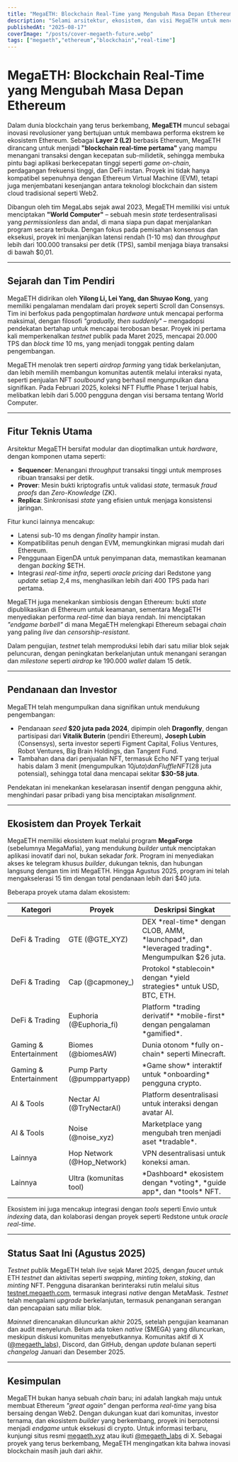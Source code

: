 ```yaml
---
title: "MegaETH: Blockchain Real-Time yang Mengubah Masa Depan Ethereum"
description: "Selami arsitektur, ekosistem, dan visi MegaETH untuk menciptakan World Computer yang membawa performa Web2 ke dalam ekosistem Ethereum yang terdesentralisasi."
publishedAt: "2025-08-17"
coverImage: "/posts/cover-megaeth-future.webp"
tags: ["megaeth","ethereum","blockchain","real-time"]
---
```


# MegaETH: Blockchain Real-Time yang Mengubah Masa Depan Ethereum

Dalam dunia blockchain yang terus berkembang, **MegaETH** muncul sebagai inovasi revolusioner yang bertujuan untuk membawa performa ekstrem ke ekosistem Ethereum. Sebagai **Layer 2 (L2)** berbasis Ethereum, MegaETH dirancang untuk menjadi **"blockchain real-time pertama"** yang mampu menangani transaksi dengan kecepatan sub-milidetik, sehingga membuka pintu bagi aplikasi berkecepatan tinggi seperti *game on-chain*, perdagangan frekuensi tinggi, dan DeFi instan. Proyek ini tidak hanya kompatibel sepenuhnya dengan Ethereum Virtual Machine (EVM), tetapi juga menjembatani kesenjangan antara teknologi blockchain dan sistem cloud tradisional seperti Web2.

Dibangun oleh tim MegaLabs sejak awal 2023, MegaETH memiliki visi untuk menciptakan **"World Computer"** – sebuah mesin *state* terdesentralisasi yang *permissionless* dan andal, di mana siapa pun dapat menjalankan program secara terbuka. Dengan fokus pada pemisahan konsensus dan eksekusi, proyek ini menjanjikan latensi rendah (1-10 ms) dan *throughput* lebih dari 100.000 transaksi per detik (TPS), sambil menjaga biaya transaksi di bawah $0,01.

---

## Sejarah dan Tim Pendiri

MegaETH didirikan oleh **Yilong Li, Lei Yang, dan Shuyao Kong**, yang memiliki pengalaman mendalam dari proyek seperti Scroll dan Consensys. Tim ini berfokus pada pengoptimalan *hardware* untuk mencapai performa maksimal, dengan filosofi *"gradually, then suddenly"* – mengadopsi pendekatan bertahap untuk mencapai terobosan besar. Proyek ini pertama kali memperkenalkan *testnet* publik pada Maret 2025, mencapai 20.000 TPS dan *block time* 10 ms, yang menjadi tonggak penting dalam pengembangan.

MegaETH menolak tren seperti *airdrop farming* yang tidak berkelanjutan, dan lebih memilih membangun komunitas autentik melalui interaksi nyata, seperti penjualan NFT *soulbound* yang berhasil mengumpulkan dana signifikan. Pada Februari 2025, koleksi NFT Fluffle Phase 1 terjual habis, melibatkan lebih dari 5.000 pengguna dengan visi bersama tentang World Computer.

---

## Fitur Teknis Utama

Arsitektur MegaETH bersifat modular dan dioptimalkan untuk *hardware*, dengan komponen utama seperti:

- **Sequencer**: Menangani *throughput* transaksi tinggi untuk memproses ribuan transaksi per detik.
- **Prover**: Mesin bukti kriptografis untuk validasi *state*, termasuk *fraud proofs* dan *Zero-Knowledge* (ZK).
- **Replica**: Sinkronisasi *state* yang efisien untuk menjaga konsistensi jaringan.

Fitur kunci lainnya mencakup:
- Latensi sub-10 ms dengan *finality* hampir instan.
- Kompatibilitas penuh dengan EVM, memungkinkan migrasi mudah dari Ethereum.
- Penggunaan EigenDA untuk penyimpanan data, memastikan keamanan dengan *backing* $ETH.
- Integrasi *real-time infra*, seperti *oracle pricing* dari Redstone yang *update* setiap 2,4 ms, menghasilkan lebih dari 400 TPS pada hari pertama.

MegaETH juga menekankan simbiosis dengan Ethereum: bukti *state* dipublikasikan di Ethereum untuk keamanan, sementara MegaETH menyediakan performa *real-time* dan biaya rendah. Ini menciptakan *"endgame barbell"* di mana MegaETH melengkapi Ethereum sebagai *chain* yang paling *live* dan *censorship-resistant*.

Dalam pengujian, *testnet* telah memproduksi lebih dari satu miliar blok sejak peluncuran, dengan peningkatan berkelanjutan untuk menangani serangan dan *milestone* seperti *airdrop* ke 190.000 *wallet* dalam 15 detik.

---

## Pendanaan dan Investor

MegaETH telah mengumpulkan dana signifikan untuk mendukung pengembangan:
- Pendanaan *seed* **$20 juta pada 2024**, dipimpin oleh **Dragonfly**, dengan partisipasi dari **Vitalik Buterin** (pendiri Ethereum), **Joseph Lubin** (Consensys), serta investor seperti Figment Capital, Folius Ventures, Robot Ventures, Big Brain Holdings, dan Tangent Fund.
- Tambahan dana dari penjualan NFT, termasuk Echo NFT yang terjual habis dalam 3 menit (mengumpulkan $10 juta) dan Fluffle NFT ($28 juta potensial), sehingga total dana mencapai sekitar **$30-58 juta**.

Pendekatan ini menekankan keselarasan insentif dengan pengguna akhir, menghindari pasar pribadi yang bisa menciptakan *misalignment*.

---

## Ekosistem dan Proyek Terkait

MegaETH memiliki ekosistem kuat melalui program **MegaForge** (sebelumnya MegaMafia), yang mendukung *builder* untuk menciptakan aplikasi inovatif dari nol, bukan sekadar *fork*. Program ini menyediakan akses ke telegram khusus *builder*, dukungan teknis, dan hubungan langsung dengan tim inti MegaETH. Hingga Agustus 2025, program ini telah mengakselerasi 15 tim dengan total pendanaan lebih dari $40 juta.

Beberapa proyek utama dalam ekosistem:

<table>
  <thead>
    <tr>
      <th>Kategori</th>
      <th>Proyek</th>
      <th>Deskripsi Singkat</th>
    </tr>
  </thead>
  <tbody>
    <tr>
      <td>DeFi & Trading</td>
      <td>GTE (@GTE_XYZ)</td>
      <td>DEX *real-time* dengan CLOB, AMM, *launchpad*, dan *leveraged trading*. Mengumpulkan $26 juta.</td>
    </tr>
    <tr>
      <td>DeFi & Trading</td>
      <td>Cap (@capmoney_)</td>
      <td>Protokol *stablecoin* dengan *yield strategies* untuk USD, BTC, ETH.</td>
    </tr>
    <tr>
      <td>DeFi & Trading</td>
      <td>Euphoria (@Euphoria_fi)</td>
      <td>Platform *trading derivatif* *mobile-first* dengan pengalaman *gamified*.</td>
    </tr>
    <tr>
      <td>Gaming & Entertainment</td>
      <td>Biomes (@biomesAW)</td>
      <td>Dunia otonom *fully on-chain* seperti Minecraft.</td>
    </tr>
    <tr>
      <td>Gaming & Entertainment</td>
      <td>Pump Party (@pumppartyapp)</td>
      <td>*Game show* interaktif untuk *onboarding* pengguna crypto.</td>
    </tr>
    <tr>
      <td>AI & Tools</td>
      <td>Nectar AI (@TryNectarAI)</td>
      <td>Platform desentralisasi untuk interaksi dengan avatar AI.</td>
    </tr>
    <tr>
      <td>AI & Tools</td>
      <td>Noise (@noise_xyz)</td>
      <td>Marketplace yang mengubah tren menjadi aset *tradable*.</td>
    </tr>
    <tr>
      <td>Lainnya</td>
      <td>Hop Network (@Hop_Network)</td>
      <td>VPN desentralisasi untuk koneksi aman.</td>
    </tr>
    <tr>
      <td>Lainnya</td>
      <td>Ultra (komunitas tool)</td>
      <td>*Dashboard* ekosistem dengan *voting*, *guide app*, dan *tools* NFT.</td>
    </tr>
  </tbody>
</table>

Ekosistem ini juga mencakup integrasi dengan *tools* seperti Envio untuk *indexing* data, dan kolaborasi dengan proyek seperti Redstone untuk *oracle real-time*.

---

## Status Saat Ini (Agustus 2025)

*Testnet* publik MegaETH telah *live* sejak Maret 2025, dengan *faucet* untuk ETH *testnet* dan aktivitas seperti *swapping*, *minting token*, *staking*, dan *minting* NFT. Pengguna disarankan berinteraksi rutin melalui situs [testnet.megaeth.com](https://testnet.megaeth.com), termasuk integrasi *native* dengan MetaMask. *Testnet* telah mengalami *upgrade* berkelanjutan, termasuk penanganan serangan dan pencapaian satu miliar blok.

*Mainnet* direncanakan diluncurkan akhir 2025, setelah pengujian keamanan dan audit menyeluruh. Belum ada token *native* ($MEGA) yang diluncurkan, meskipun diskusi komunitas menyebutkannya. Komunitas aktif di X ([@megaeth_labs](https://x.com/megaeth_labs)), Discord, dan GitHub, dengan *update* bulanan seperti *changelog* Januari dan Desember 2025.

---

## Kesimpulan

MegaETH bukan hanya sebuah *chain* baru; ini adalah langkah maju untuk membuat Ethereum *"great again"* dengan performa *real-time* yang bisa bersaing dengan Web2. Dengan dukungan kuat dari komunitas, investor ternama, dan ekosistem *builder* yang berkembang, proyek ini berpotensi menjadi *endgame* untuk eksekusi di crypto. Untuk informasi terbaru, kunjungi situs resmi [megaeth.xyz](https://megaeth.xyz) atau ikuti [@megaeth_labs](https://x.com/megaeth_labs) di X. Sebagai proyek yang terus berkembang, MegaETH mengingatkan kita bahwa inovasi blockchain masih jauh dari akhir.